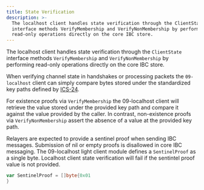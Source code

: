 ```yaml
---
title: State Verification
description: >-
  The localhost client handles state verification through the ClientState
  interface methods VerifyMembership and VerifyNonMembership by performing
  read-only operations directly on the core IBC store.
---
```

The localhost client handles state verification through the `ClientState` interface methods `VerifyMembership` and `VerifyNonMembership` by performing read-only operations directly on the core IBC store.

When verifying channel state in handshakes or processing packets the `09-localhost` client can simply compare bytes stored under the standardized key paths defined by [ICS-24](https://github.com/cosmos/ibc/tree/main/spec/core/ics-024-host-requirements).

For existence proofs via `VerifyMembership` the 09-localhost client will retrieve the value stored under the provided key path and compare it against the value provided by the caller. In contrast, non-existence proofs via `VerifyNonMembership` assert the absence of a value at the provided key path.

Relayers are expected to provide a sentinel proof when sending IBC messages. Submission of nil or empty proofs is disallowed in core IBC messaging.
The 09-localhost light client module defines a `SentinelProof` as a single byte. Localhost client state verification will fail if the sentintel proof value is not provided.

```go
var SentinelProof = []byte{0x01
}
```
